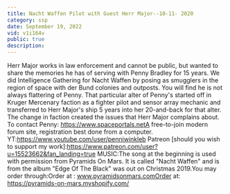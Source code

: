 ```yaml
---
title: Nacht Waffen Pilot with Guest Herr Major--10-11- 2020
category: ssp
date: September 19, 2022
vid: v1i164v
public: true
description:
---
```

Herr Major works in law enforcement and cannot be public, but wanted to share the memories he has of serving with Penny Bradley for 15 years. We did Intelligence Gathering for Nacht Waffen by posing as smugglers in the region of space with der Bund colonies and outposts. You will find he is not always flattering of Penny.
That particular alter of Penny's started off in Kruger Mercenary faction as a fighter pilot and sensor array mechanic and transferred to Herr Major's ship 5 years into her 20-and-back for that alter. The change in faction created the issues that Herr Major complains about.
To contact Penny:
https://www.spaceportals.netA free-to-join modern forum site, registration best done from a computer.
YT:https://www.youtube.com/user/penniwinkleb
Patreon [should you wish to support my work]:https://www.patreon.com/user?u=15523662&fan_landing=true
MUSIC:The song at the beginning is used with permission from Pyramids On Mars. It is called "Nacht Waffen" and is from the album "Edge Of The Black" was out on Christmas 2019.You may order through:Order at : www.pyramidsonmars.comOrder at: https://pyramids-on-mars.myshopify.com/
